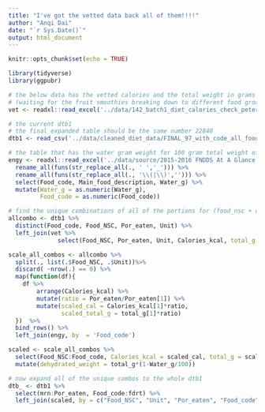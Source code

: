 ```yaml
---
title: "I've got the vetted data back all of them!!!!"
author: "Anqi Dai"
date: "`r Sys.Date()`"
output: html_document
---
```


```r
knitr::opts_chunk$set(echo = TRUE)
```

```r
library(tidyverse)
library(ggpubr)
```

```r
# the below data has the vetted calories and the total weight in grams
# (waiting for the fruit smoothies breaking down to different food groups)
vet <- readxl::read_excel('../data/142_batch1_diet_calories_check_peter.xlsx')

# the current dtb1 
# the final expanded table should be the same number 22840
dtb1 <- read_csv('../data/cleaned_diet_data/FINAL_97_with_code_all_foods_drt_with_EN_finalized.csv')

# the table that has the water gram weight for 100 gram total weight of a food code
engy <- readxl::read_excel('../data/source/2015-2016 FNDDS At A Glance - FNDDS Nutrient Values.xlsx', skip = 1, col_types  = 'text') %>% 
  rename_all(funs(str_replace_all(., ' ','_'))) %>% 
  rename_all(funs(str_replace_all(., '\\(|\\)',''))) %>% 
  select(Food_code, Main_food_description, Water_g) %>% 
  mutate(Water_g = as.numeric(Water_g),
         Food_code = as.numeric(Food_code))

# find the unique combinations of all of the portions for (food_nsc + unit)
allcombo <- dtb1 %>% 
  distinct(Food_code, Food_NSC, Por_eaten, Unit) %>% 
  left_join(vet %>% 
              select(Food_NSC, Por_eaten, Unit, Calories_kcal, total_g = weight_grams), by = c("Food_NSC", "Unit", "Por_eaten"))

scale_all_combos <- allcombo %>% 
  split(., list(.$Food_NSC, .$Unit))%>%  
  discard( ~nrow(.) == 0) %>% 
  map(function(df){
    df %>% 
        arrange(Calories_kcal) %>% 
        mutate(ratio = Por_eaten/Por_eaten[1]) %>% 
        mutate(scaled_cal = Calories_kcal[1]*ratio,
               scaled_total_g = total_g[1]*ratio)
  })  %>% 
  bind_rows() %>% 
  left_join(engy, by  = 'Food_code')

scaled <- scale_all_combos %>% 
  select(Food_NSC:Food_code, Calories_kcal = scaled_cal, total_g = scaled_total_g, description = Main_food_description, Water_g) %>% 
  mutate(dehydrated_weight = total_g*(1-Water_g/100))

# now expand all of the unique combos to the whole dtb1
dtb_ <- dtb1 %>% 
  select(mrn:Por_eaten, Food_code:fdrt) %>% 
  left_join(scaled, by = c("Food_NSC", "Unit", "Por_eaten", "Food_code", "description"))
```


